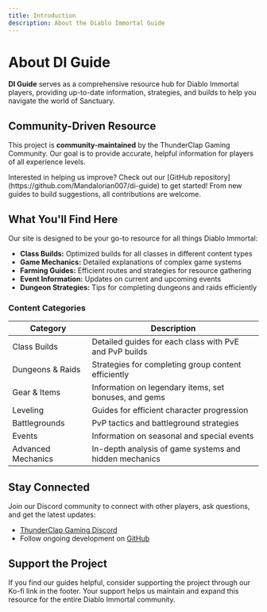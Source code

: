 ```yaml
---
title: Introduction
description: About the Diablo Immortal Guide
---
```


# About DI Guide

**DI Guide** serves as a comprehensive resource hub for Diablo Immortal players, providing up-to-date information, strategies, and builds to help you navigate the world of Sanctuary.

## Community-Driven Resource

This project is **community-maintained** by the ThunderClap Gaming Community. Our goal is to provide accurate, helpful information for players of all experience levels.

<Note title="Contribute"> 
 Interested in helping us improve? Check out our [GitHub repository](https://github.com/Mandalorian007/di-guide) to get started! From new guides to build suggestions, all contributions are welcome.
</Note>

## What You'll Find Here

Our site is designed to be your go-to resource for all things Diablo Immortal:

- **Class Builds:** Optimized builds for all classes in different content types
- **Game Mechanics:** Detailed explanations of complex game systems
- **Farming Guides:** Efficient routes and strategies for resource gathering
- **Event Information:** Updates on current and upcoming events
- **Dungeon Strategies:** Tips for completing dungeons and raids efficiently

### Content Categories

| **Category**                | **Description**                                          |
|-------------------------------|----------------------------------------------------------|
| Class Builds                  | Detailed guides for each class with PvE and PvP builds    |
| Dungeons & Raids              | Strategies for completing group content efficiently       |
| Gear & Items                  | Information on legendary items, set bonuses, and gems     |
| Leveling                      | Guides for efficient character progression               |
| Battlegrounds                 | PvP tactics and battleground strategies                  |
| Events                        | Information on seasonal and special events               |
| Advanced Mechanics            | In-depth analysis of game systems and hidden mechanics   |

## Stay Connected

Join our Discord community to connect with other players, ask questions, and get the latest updates:

- [ThunderClap Gaming Discord](https://discord.gg/thunderclap)
- Follow ongoing development on [GitHub](https://github.com/Mandalorian007/di-guide)

## Support the Project

If you find our guides helpful, consider supporting the project through our Ko-fi link in the footer. Your support helps us maintain and expand this resource for the entire Diablo Immortal community.
